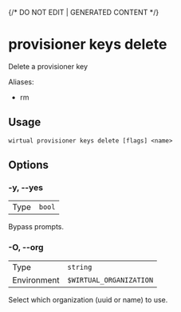 {/* DO NOT EDIT | GENERATED CONTENT */}

# provisioner keys delete

Delete a provisioner key

Aliases:

- rm

## Usage

```console
wirtual provisioner keys delete [flags] <name>
```

## Options

### -y, --yes

|      |                   |
| ---- | ----------------- |
| Type | <code>bool</code> |

Bypass prompts.

### -O, --org

|             |                                  |
| ----------- | -------------------------------- |
| Type        | <code>string</code>              |
| Environment | <code>$WIRTUAL_ORGANIZATION</code> |

Select which organization (uuid or name) to use.
